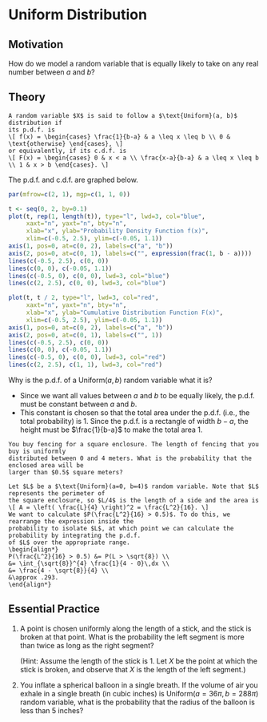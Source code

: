 # Uniform Distribution {#uniform}

## Motivation {-}

How do we model a random variable that is equally likely to take on any real 
number between $a$ and $b$? 


## Theory {-}

```definition
A random variable $X$ is said to follow a $\text{Uniform}(a, b)$ distribution if 
its p.d.f. is 
\[ f(x) = \begin{cases} \frac{1}{b-a} & a \leq x \leq b \\ 0 & \text{otherwise} \end{cases}, \]
or equivalently, if its c.d.f. is 
\[ F(x) = \begin{cases} 0 & x < a \\ \frac{x-a}{b-a} & a \leq x \leq b \\ 1 & x > b \end{cases}. \]
```

The p.d.f. and c.d.f. are graphed below.

```r
par(mfrow=c(2, 1), mgp=c(1, 1, 0))

t <- seq(0, 2, by=0.1)
plot(t, rep(1, length(t)), type="l", lwd=3, col="blue", 
     xaxt="n", yaxt="n", bty="n",
     xlab="x", ylab="Probability Density Function f(x)", 
     xlim=c(-0.5, 2.5), ylim=c(-0.05, 1.1))
axis(1, pos=0, at=c(0, 2), labels=c("a", "b"))
axis(2, pos=0, at=c(0, 1), labels=c("", expression(frac(1, b - a))))
lines(c(-0.5, 2.5), c(0, 0))
lines(c(0, 0), c(-0.05, 1.1))
lines(c(-0.5, 0), c(0, 0), lwd=3, col="blue")
lines(c(2, 2.5), c(0, 0), lwd=3, col="blue")

plot(t, t / 2, type="l", lwd=3, col="red",
     xaxt="n", yaxt="n", bty="n",
     xlab="x", ylab="Cumulative Distribution Function F(x)", 
     xlim=c(-0.5, 2.5), ylim=c(-0.05, 1.1))
axis(1, pos=0, at=c(0, 2), labels=c("a", "b"))
axis(2, pos=0, at=c(0, 1), labels=c("", 1))
lines(c(-0.5, 2.5), c(0, 0))
lines(c(0, 0), c(-0.05, 1.1))
lines(c(-0.5, 0), c(0, 0), lwd=3, col="red")
lines(c(2, 2.5), c(1, 1), lwd=3, col="red")
```

Why is the p.d.f. of a $\text{Uniform}(a, b)$ random variable what it is?

- Since we want all values between $a$ and $b$ to be equally likely, the p.d.f. must be constant 
between $a$ and $b$.
- This constant is chosen so that the total area under the p.d.f. (i.e., the total probability) 
is 1. Since the p.d.f. is a rectangle of width $b-a$, the height must be $\frac{1}{b-a}$ to make 
the total area 1.

```example
You buy fencing for a square enclosure. The length of fencing that you buy is uniformly 
distributed between 0 and 4 meters. What is the probability that the enclosed area will be 
larger than $0.5$ square meters?
```

```solution
Let $L$ be a $\text{Uniform}(a=0, b=4)$ random variable. Note that $L$ represents the perimeter of 
the square enclosure, so $L/4$ is the length of a side and the area is 
\[ A = \left( \frac{L}{4} \right)^2 = \frac{L^2}{16}. \]
We want to calculate $P(\frac{L^2}{16} > 0.5)$. To do this, we rearrange the expression inside the 
probability to isolate $L$, at which point we can calculate the probability by integrating the p.d.f. 
of $L$ over the appropriate range.
\begin{align*}
P(\frac{L^2}{16} > 0.5) &= P(L > \sqrt{8}) \\
&= \int_{\sqrt{8}}^{4} \frac{1}{4 - 0}\,dx \\
&= \frac{4 - \sqrt{8}}{4} \\
&\approx .293.
\end{align*}
```


## Essential Practice {-}

1. A point is chosen uniformly along the length of a stick, and the stick is broken at that point. 
What is the probability the left segment is more than twice as long as the right segment?

    (Hint: Assume the length of the stick is 1. Let $X$ be the point at which the stick is 
    broken, and observe that $X$ is the length of the left segment.)

2. You inflate a spherical balloon in a single breath. If the volume of air you exhale in a 
single breath (in cubic inches) is $\text{Uniform}(a=36\pi, b=288\pi)$ random variable, what 
is the probability that the radius of the balloon is less than 5 inches?
